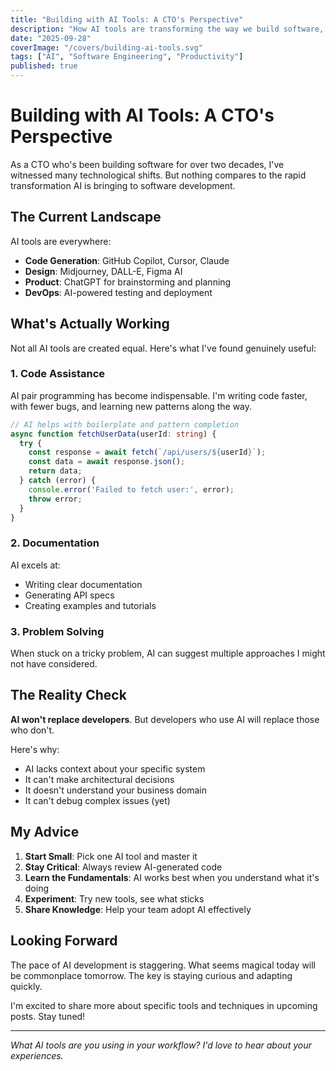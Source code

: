 ```yaml
---
title: "Building with AI Tools: A CTO's Perspective"
description: "How AI tools are transforming the way we build software, from code generation to product design"
date: "2025-09-28"
coverImage: "/covers/building-ai-tools.svg"
tags: ["AI", "Software Engineering", "Productivity"]
published: true
---
```


# Building with AI Tools: A CTO's Perspective

As a CTO who's been building software for over two decades, I've witnessed many technological shifts. But nothing compares to the rapid transformation AI is bringing to software development.

## The Current Landscape

AI tools are everywhere:
- **Code Generation**: GitHub Copilot, Cursor, Claude
- **Design**: Midjourney, DALL-E, Figma AI
- **Product**: ChatGPT for brainstorming and planning
- **DevOps**: AI-powered testing and deployment

## What's Actually Working

Not all AI tools are created equal. Here's what I've found genuinely useful:

### 1. Code Assistance
AI pair programming has become indispensable. I'm writing code faster, with fewer bugs, and learning new patterns along the way.

```typescript
// AI helps with boilerplate and pattern completion
async function fetchUserData(userId: string) {
  try {
    const response = await fetch(`/api/users/${userId}`);
    const data = await response.json();
    return data;
  } catch (error) {
    console.error('Failed to fetch user:', error);
    throw error;
  }
}
```

### 2. Documentation
AI excels at:
- Writing clear documentation
- Generating API specs
- Creating examples and tutorials

### 3. Problem Solving
When stuck on a tricky problem, AI can suggest multiple approaches I might not have considered.

## The Reality Check

**AI won't replace developers**. But developers who use AI will replace those who don't.

Here's why:
- AI lacks context about your specific system
- It can't make architectural decisions
- It doesn't understand your business domain
- It can't debug complex issues (yet)

## My Advice

1. **Start Small**: Pick one AI tool and master it
2. **Stay Critical**: Always review AI-generated code
3. **Learn the Fundamentals**: AI works best when you understand what it's doing
4. **Experiment**: Try new tools, see what sticks
5. **Share Knowledge**: Help your team adopt AI effectively

## Looking Forward

The pace of AI development is staggering. What seems magical today will be commonplace tomorrow. The key is staying curious and adapting quickly.

I'm excited to share more about specific tools and techniques in upcoming posts. Stay tuned!

---

*What AI tools are you using in your workflow? I'd love to hear about your experiences.*
